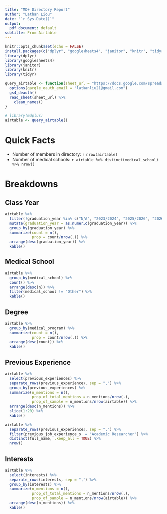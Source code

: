 ```yaml
---
title: "MD+ Directory Report"
author: "Lathan Liou"
date: "`r Sys.Date()`"
output:
  pdf_document: default
subtitle: From Airtable
---
```


```r
knitr::opts_chunk$set(echo = FALSE)
install.packages(c("dplyr", "googlesheets4", "janitor", "knitr", "tidyr"))
library(dplyr)
library(googlesheets4)
library(janitor)
library(knitr)
library(tidyr)

query_airtable <- function(sheet_url = "https://docs.google.com/spreadsheets/d/1dCOcNwOYZDQXeyAHnc5ypDyaKmwm0OOKWq5nFAWR924/edit#gid=417127965") {
  options(gargle_oauth_email = "lathanliu21@gmail.com")
  gs4_deauth()
  read_sheet(sheet_url) %>%
    clean_names()
}

# library(mdplus)
airtable <- query_airtable()
```

# Quick Facts

* Number of members in directory: `r nrow(airtable)`
* Number of medical schools: `r airtable %>% distinct(medical_school) %>% nrow()`

# Breakdowns

## Class Year

```r
airtable %>%
  filter(!graduation_year %in% c("N/A", "2023/2024", "2025/2026", "2026/2027", "2025+", "2021*", "TBD")) %>%
  mutate(graduation_year = as.numeric(graduation_year)) %>%
  group_by(graduation_year) %>%
  summarize(count = n(),
            prop = count/nrow(.)) %>%
  arrange(desc(graduation_year)) %>%
  kable()
```

## Medical School

```r
airtable %>%
  group_by(medical_school) %>%
  count() %>%
  arrange(desc(n)) %>%
  filter(medical_school != "Other") %>%
  kable()
```

## Degree

```r
airtable %>%
  group_by(medical_program) %>%
  summarize(count = n(),
            prop = count/nrow(.)) %>%
  arrange(desc(count)) %>%
  kable()
```

## Previous Experience

```r
airtable %>%
  select(previous_experiences) %>%
  separate_rows(previous_experiences, sep = ",") %>%
  group_by(previous_experiences) %>%
  summarize(n_mentions = n(),
            prop_of_total_mentions = n_mentions/nrow(.),
            prop_of_sample = n_mentions/nrow(airtable)) %>%
  arrange(desc(n_mentions)) %>%
  slice(1:20) %>%
  kable()

airtable %>%
  separate_rows(previous_experiences, sep = ",") %>%
  filter(previous_job_experience_s != "Academic Researcher") %>%
  distinct(full_name, .keep_all = TRUE) %>%
  nrow()
```

## Interests

```r
airtable %>%
  select(interests) %>%
  separate_rows(interests, sep = ",") %>%
  group_by(interests) %>%
  summarize(n_mentions = n(),
            prop_of_total_mentions = n_mentions/nrow(.),
            prop_of_sample = n_mentions/nrow(airtable)) %>%
  arrange(desc(n_mentions)) %>%
  kable()
```

